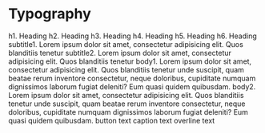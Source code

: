 
<Meta title="Theme / Typography" component={Typography} />

# Typography

<Canvas withSource="open">
    <Story name="variants">
        <Typography variant="h1" component="div" gutterBottom>
            h1. Heading
        </Typography>
        <Typography variant="h2" gutterBottom component="div">
            h2. Heading
        </Typography>
        <Typography variant="h3" gutterBottom component="div">
            h3. Heading
        </Typography>
        <Typography variant="h4" gutterBottom component="div">
            h4. Heading
        </Typography>
        <Typography variant="h5" gutterBottom component="div">
            h5. Heading
        </Typography>
        <Typography variant="h6" gutterBottom component="div">
            h6. Heading
        </Typography>
        <Typography variant="subtitle1" gutterBottom component="div">
            subtitle1. Lorem ipsum dolor sit amet, consectetur adipisicing elit.
            Quos blanditiis tenetur
        </Typography>
        <Typography variant="subtitle2" gutterBottom component="div">
            subtitle2. Lorem ipsum dolor sit amet, consectetur adipisicing elit.
            Quos blanditiis tenetur
        </Typography>
        <Typography variant="body1" gutterBottom>
            body1. Lorem ipsum dolor sit amet, consectetur adipisicing elit.
            Quos blanditiis tenetur unde suscipit, quam beatae rerum inventore
            consectetur, neque doloribus, cupiditate numquam dignissimos laborum
            fugiat deleniti? Eum quasi quidem quibusdam.
        </Typography>
        <Typography variant="body2" gutterBottom>
            body2. Lorem ipsum dolor sit amet, consectetur adipisicing elit.
            Quos blanditiis tenetur unde suscipit, quam beatae rerum inventore
            consectetur, neque doloribus, cupiditate numquam dignissimos laborum
            fugiat deleniti? Eum quasi quidem quibusdam.
        </Typography>
        <Typography variant="button" display="block" gutterBottom>
            button text
        </Typography>
        <Typography variant="caption" display="block" gutterBottom>
            caption text
        </Typography>
        <Typography variant="overline" display="block" gutterBottom>
            overline text
        </Typography>
    </Story>
</Canvas>
